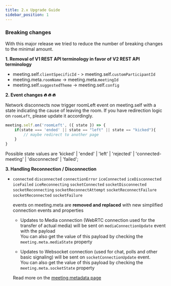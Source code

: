 ```yaml
---
title: 2.x Upgrade Guide
sidebar_position: 1
---
```


### Breaking changes

With this major release we tried to reduce the number of breaking changes to the minimal amount.

**1. Removal of V1 REST API terminology in favor of V2 REST API terminology**

- meeting.self.`clientSpecificId` - > meeting.self.`customParticipantId`
- meeting.meta.`roomName` → meeting.meta.`meetingId`
- meeting.self.`suggestedTheme` → meeting.self.`config`


**2. Event changes ️‍🔥 ️‍🔥 ️‍🔥**

Network disconnects now trigger roomLeft event on meeting.self with a state indicating the cause of leaving the room. If you have redirection logic on `roomLeft`, please update it accordingly.

```jsx
meeting.self.on('roomLeft', ({ state }) => {
	if(state === 'ended' || state == "left" || state == "kicked"){
		// maybe redirect to another page
	}
}
```

Possible state values are ‘kicked’ | 'ended' | 'left'  | 'rejected' | 'connected-meeting' | 'disconnected' | 'failed';

**3. Handling Reconnection / Disconnection**

- `connected` `disconnected` `connectionError` `iceConnected` `iceDisconnected` `iceFailed` `iceReconnecting` `socketConnected` `socketDisconnected` `socketReconnecting` `socketReconnectAttempt` `socketReconnectFailure` `socketReconnected` `socketFailure`
    
    events on meeting.meta are **removed and replaced** with new simplified connection events and properties
    
    - Updates to Media connection (WebRTC connection used for the transfer of actual media) will be sent on `mediaConnectionUpdate` event with the payload    
      You can also get the value of this payload by checking the `meeting.meta.mediaState` property
    
    - Updates to Websocket connection (used for chat, polls and other basic signaling) will be sent on `socketConnectionUpdate` event.    
      You can also get the value of this payload by checking the `meeting.meta.socketState` property

    Read more on the [meeting metadata page](/web-core/room-metadata)
